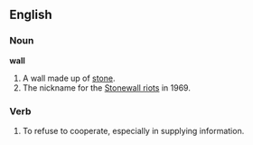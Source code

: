 ==English==
===Noun===
'''wall'''
#A wall made up of [[stone]].
#The nickname for the [[Stonewall riots]] in 1969.

===Verb===
#To refuse to cooperate, especially in supplying information.